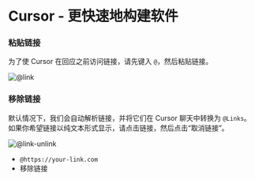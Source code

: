 # Cursor - 更快速地构建软件

### 粘贴链接

为了使 Cursor 在回应之前访问链接，请先键入 `@`，然后粘贴链接。

![@link](https://mintlify.s3-us-west-1.amazonaws.com/cursor/images/context/@link.png)

### 移除链接

默认情况下，我们会自动解析链接，并将它们在 Cursor 聊天中转换为 `@Links`。
如果你希望链接以纯文本形式显示，请点击链接，然后点击“取消链接”。

![@link-unlink](https://mintlify.s3-us-west-1.amazonaws.com/cursor/images/context/@link-unlink.png)

- `@https://your-link.com`
- 移除链接


